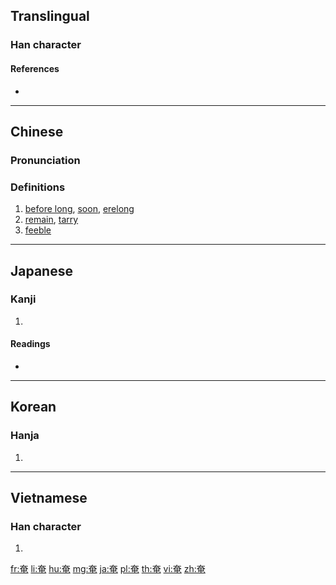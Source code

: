 ==Translingual==

===Han character===
{{Han char|rn=37|rad=大|as=05|sn=8|four=40716|canj=KLWU|ids=⿱大电}}

====References====
* {{Han ref|kx=0250.210|dkj=05881|dj=0510.080|hdz=10534.030|uh=5944|ud=22852|bh=A961|bd=43361}}

----

==Chinese==
{{zh-forms}}

===Pronunciation===
{{zh-pron
|m=yǎn,yān
|c=jim1,jim2
|mc=y
|oc=y
|ma=
|cat=a,v,adv
}}

===Definitions===
# [[before long]], [[soon]], [[erelong]]
# [[remain]], [[tarry]]
# [[feeble]]

----

==Japanese==

===Kanji===
{{ja-kanji|grade=|rs=大05}}

# {{defn|lang=ja|sort=大05}}

====Readings====
* {{ja-readings|on=[[えん]] (en)|kun=[[おおう]] (oou), [[たちまち]] (tachimachi)|nanori=[[あま]] (ama)}}

----

==Korean==

===Hanja===
{{ko-hanja|hangeul=엄|rv=eom|mr=ŏm}}

# {{defn|lang=ko|sort=大05}}

----

==Vietnamese==

===Han character===
{{vi-hantu|ăm|rs=大05}}

# {{defn|lang=vi|sort=大05}}

[[fr:奄]]
[[li:奄]]
[[hu:奄]]
[[mg:奄]]
[[ja:奄]]
[[pl:奄]]
[[th:奄]]
[[vi:奄]]
[[zh:奄]]